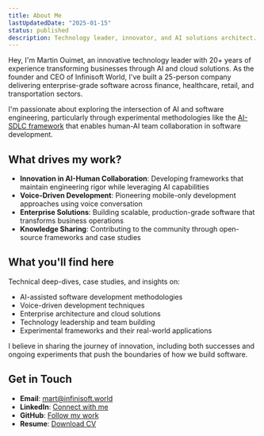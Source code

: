 ```yaml
---
title: About Me
lastUpdatedDate: "2025-01-15"
status: published
description: Technology leader, innovator, and AI solutions architect.
---
```


Hey, I'm Martin Ouimet, an innovative technology leader with 20+ years of experience transforming businesses through AI and cloud solutions. As the founder and CEO of Infinisoft World, I've built a 25-person company delivering enterprise-grade software across finance, healthcare, retail, and transportation sectors.

I'm passionate about exploring the intersection of AI and software engineering, particularly through experimental methodologies like the [AI-SDLC framework](https://github.com/mouimet-infinisoft/AISDLC) that enables human-AI team collaboration in software development.

## What drives my work?

- **Innovation in AI-Human Collaboration**: Developing frameworks that maintain engineering rigor while leveraging AI capabilities
- **Voice-Driven Development**: Pioneering mobile-only development approaches using voice conversation
- **Enterprise Solutions**: Building scalable, production-grade software that transforms business operations
- **Knowledge Sharing**: Contributing to the community through open-source frameworks and case studies

## What you'll find here

Technical deep-dives, case studies, and insights on:
- AI-assisted software development methodologies
- Voice-driven development techniques
- Enterprise architecture and cloud solutions
- Technology leadership and team building
- Experimental frameworks and their real-world applications

I believe in sharing the journey of innovation, including both successes and ongoing experiments that push the boundaries of how we build software.

## Get in Touch

- **Email**: [mart@infinisoft.world](mailto:mart@infinisoft.world)
- **LinkedIn**: [Connect with me](https://www.linkedin.com/in/mouimet-infinisoft/)
- **GitHub**: [Follow my work](https://github.com/mouimet-infinisoft)
- **Resume**: [Download CV](/martin-ouimet-resume.pdf)
